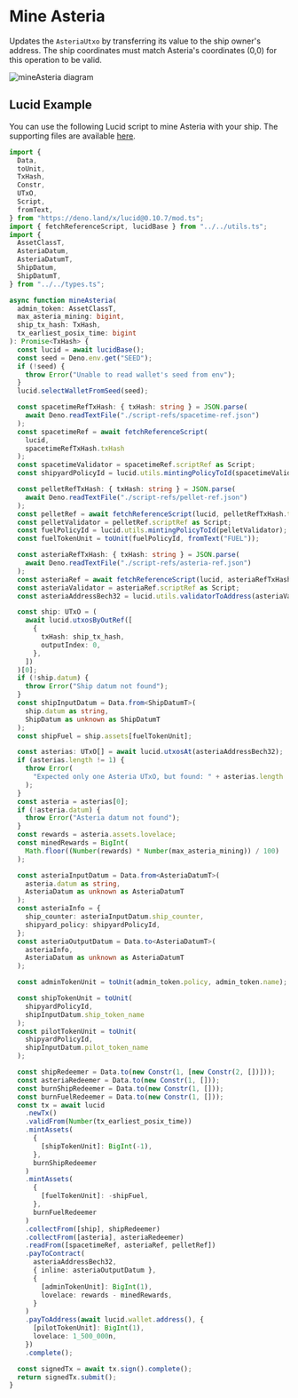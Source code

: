 
# Mine Asteria

Updates the `AsteriaUtxo` by transferring its value to the ship owner's address. The ship coordinates must match Asteria's coordinates (0,0) for this operation to be valid.

![mineAsteria diagram](/txs/mine-asteria.png)

## Lucid Example

You can use the following Lucid script to mine Asteria with your ship. The supporting files are available [here](https://github.com/txpipe/asteria/tree/main/offchain).

```ts
import {
  Data,
  toUnit,
  TxHash,
  Constr,
  UTxO,
  Script,
  fromText,
} from "https://deno.land/x/lucid@0.10.7/mod.ts";
import { fetchReferenceScript, lucidBase } from "../../utils.ts";
import {
  AssetClassT,
  AsteriaDatum,
  AsteriaDatumT,
  ShipDatum,
  ShipDatumT,
} from "../../types.ts";

async function mineAsteria(
  admin_token: AssetClassT,
  max_asteria_mining: bigint,
  ship_tx_hash: TxHash,
  tx_earliest_posix_time: bigint
): Promise<TxHash> {
  const lucid = await lucidBase();
  const seed = Deno.env.get("SEED");
  if (!seed) {
    throw Error("Unable to read wallet's seed from env");
  }
  lucid.selectWalletFromSeed(seed);

  const spacetimeRefTxHash: { txHash: string } = JSON.parse(
    await Deno.readTextFile("./script-refs/spacetime-ref.json")
  );
  const spacetimeRef = await fetchReferenceScript(
    lucid,
    spacetimeRefTxHash.txHash
  );
  const spacetimeValidator = spacetimeRef.scriptRef as Script;
  const shipyardPolicyId = lucid.utils.mintingPolicyToId(spacetimeValidator);

  const pelletRefTxHash: { txHash: string } = JSON.parse(
    await Deno.readTextFile("./script-refs/pellet-ref.json")
  );
  const pelletRef = await fetchReferenceScript(lucid, pelletRefTxHash.txHash);
  const pelletValidator = pelletRef.scriptRef as Script;
  const fuelPolicyId = lucid.utils.mintingPolicyToId(pelletValidator);
  const fuelTokenUnit = toUnit(fuelPolicyId, fromText("FUEL"));

  const asteriaRefTxHash: { txHash: string } = JSON.parse(
    await Deno.readTextFile("./script-refs/asteria-ref.json")
  );
  const asteriaRef = await fetchReferenceScript(lucid, asteriaRefTxHash.txHash);
  const asteriaValidator = asteriaRef.scriptRef as Script;
  const asteriaAddressBech32 = lucid.utils.validatorToAddress(asteriaValidator);

  const ship: UTxO = (
    await lucid.utxosByOutRef([
      {
        txHash: ship_tx_hash,
        outputIndex: 0,
      },
    ])
  )[0];
  if (!ship.datum) {
    throw Error("Ship datum not found");
  }
  const shipInputDatum = Data.from<ShipDatumT>(
    ship.datum as string,
    ShipDatum as unknown as ShipDatumT
  );
  const shipFuel = ship.assets[fuelTokenUnit];

  const asterias: UTxO[] = await lucid.utxosAt(asteriaAddressBech32);
  if (asterias.length != 1) {
    throw Error(
      "Expected only one Asteria UTxO, but found: " + asterias.length
    );
  }
  const asteria = asterias[0];
  if (!asteria.datum) {
    throw Error("Asteria datum not found");
  }
  const rewards = asteria.assets.lovelace;
  const minedRewards = BigInt(
    Math.floor((Number(rewards) * Number(max_asteria_mining)) / 100)
  );

  const asteriaInputDatum = Data.from<AsteriaDatumT>(
    asteria.datum as string,
    AsteriaDatum as unknown as AsteriaDatumT
  );
  const asteriaInfo = {
    ship_counter: asteriaInputDatum.ship_counter,
    shipyard_policy: shipyardPolicyId,
  };
  const asteriaOutputDatum = Data.to<AsteriaDatumT>(
    asteriaInfo,
    AsteriaDatum as unknown as AsteriaDatumT
  );

  const adminTokenUnit = toUnit(admin_token.policy, admin_token.name);

  const shipTokenUnit = toUnit(
    shipyardPolicyId,
    shipInputDatum.ship_token_name
  );
  const pilotTokenUnit = toUnit(
    shipyardPolicyId,
    shipInputDatum.pilot_token_name
  );

  const shipRedeemer = Data.to(new Constr(1, [new Constr(2, [])]));
  const asteriaRedeemer = Data.to(new Constr(1, []));
  const burnShipRedeemer = Data.to(new Constr(1, []));
  const burnFuelRedeemer = Data.to(new Constr(1, []));
  const tx = await lucid
    .newTx()
    .validFrom(Number(tx_earliest_posix_time))
    .mintAssets(
      {
        [shipTokenUnit]: BigInt(-1),
      },
      burnShipRedeemer
    )
    .mintAssets(
      {
        [fuelTokenUnit]: -shipFuel,
      },
      burnFuelRedeemer
    )
    .collectFrom([ship], shipRedeemer)
    .collectFrom([asteria], asteriaRedeemer)
    .readFrom([spacetimeRef, asteriaRef, pelletRef])
    .payToContract(
      asteriaAddressBech32,
      { inline: asteriaOutputDatum },
      {
        [adminTokenUnit]: BigInt(1),
        lovelace: rewards - minedRewards,
      }
    )
    .payToAddress(await lucid.wallet.address(), {
      [pilotTokenUnit]: BigInt(1),
      lovelace: 1_500_000n,
    })
    .complete();

  const signedTx = await tx.sign().complete();
  return signedTx.submit();
}
```

